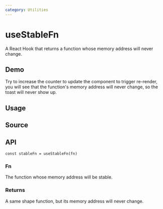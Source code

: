 ```yaml
---
category: Utilities
---
```


# useStableFn


<HooksType category={frontmatter.category} lowLevel />

A React Hook that returns a function whose memory address will never change.

## Demo

Try to increase the counter to update the component to trigger re-render, you will see that the function's memory address will never change, so the toast will never show up.


<App />

## Usage



## Source


<Source />

## API

```tsx
const stableFn = useStableFn(fn)
```

### Fn

The function whose memory address will be stable.

### Returns

A same shape function, but its memory address will never change.
